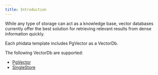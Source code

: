 ```yaml
---
title: Introduction
---
```


While any type of storage can act as a knowledge base, vector databases currently offer the best solution for retrieving relevant results from dense information quickly.

Each phidata template includes PgVector as a VectorDb.

The following VectorDb are supported:

- [PgVector](/blocks/vectordb/pgvector)
- [SingleStore](/blocks/vectordb/singlestore)
